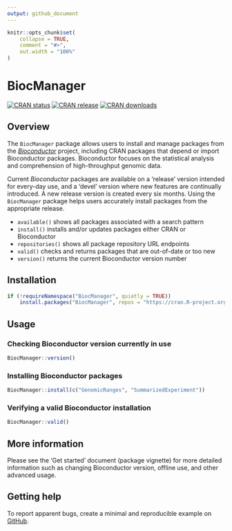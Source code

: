 ```yaml
---
output: github_document
---
```


<!-- README.md is generated from README.Rmd. Please edit that file -->

```r
knitr::opts_chunk$set(
    collapse = TRUE,
    comment = "#>",
    out.width = "100%"
)
```

# BiocManager

<!-- badges: start -->
[![CRAN status](https://www.r-pkg.org/badges/version/BiocManager)](https://cran.r-project.org/package=BiocManager)
[![CRAN release](http://www.r-pkg.org/badges/version-last-release/BiocManager)](https://github.com/Bioconductor/BiocManager/releases)
[![CRAN downloads](http://cranlogs.r-pkg.org/badges/BiocManager)](https://cran.r-project.org/package=BiocManager)
<!-- badges: end -->

## Overview

The `BiocManager` package allows users to install and manage packages
from the _[Bioconductor][1]_ project, including CRAN packages that
depend or import Bioconductor packages. Bioconductor focuses on the
statistical analysis and comprehension of high-throughput genomic
data.

Current _Bioconductor_ packages are available on a 'release' version intended
for every-day use, and a 'devel' version where new features are continually
introduced. A new release version is created every six months. Using the
`BiocManager` package helps users accurately install packages from the
appropriate release.

* `available()` shows all packages associated with a search pattern
* `install()` installs and/or updates packages either CRAN or Bioconductor
* `repositories()` shows all package repository URL endpoints
* `valid()` checks and returns packages that are out-of-date or too new
* `version()` returns the current Bioconductor version number

## Installation

```r
if (!requireNamespace("BiocManager", quietly = TRUE))
    install.packages("BiocManager", repos = "https://cran.R-project.org")
```

## Usage

### Checking Bioconductor version currently in use

```r
BiocManager::version()
```

### Installing Bioconductor packages

```r
BiocManager::install(c("GenomicRanges", "SummarizedExperiment"))
```

### Verifying a valid Bioconductor installation

```r
BiocManager::valid()
```

## More information

Please see the 'Get started' document (package vignette) for more
detailed information such as changing Bioconductor version, offline
use, and other advanced usage.

## Getting help

To report apparent bugs, create a minimal and reproducible example on
[GitHub][2].

[1]: https://bioconductor.org
[2]: https://github.com/Bioconductor/BiocManager/issues
